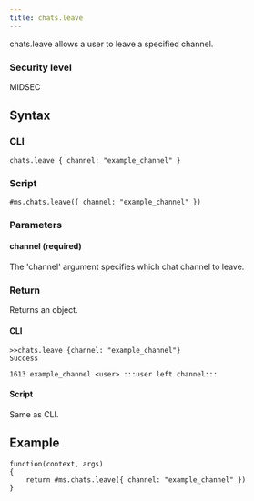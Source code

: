 ```yaml
---
title: chats.leave
---
```


chats.leave allows a user to leave a specified channel.

### Security level

MIDSEC

## Syntax

### CLI

```
chats.leave { channel: "example_channel" }
```

### Script

```
#ms.chats.leave({ channel: "example_channel" })
```

### Parameters

#### channel (required)

The 'channel' argument specifies which chat channel to leave.

### Return

Returns an object.

#### CLI

```
>>chats.leave {channel: "example_channel"}
Success

1613 example_channel <user> :::user left channel:::
```

#### Script

Same as CLI.

## Example

```
function(context, args)
{
	return #ms.chats.leave({ channel: "example_channel" })
}
```
